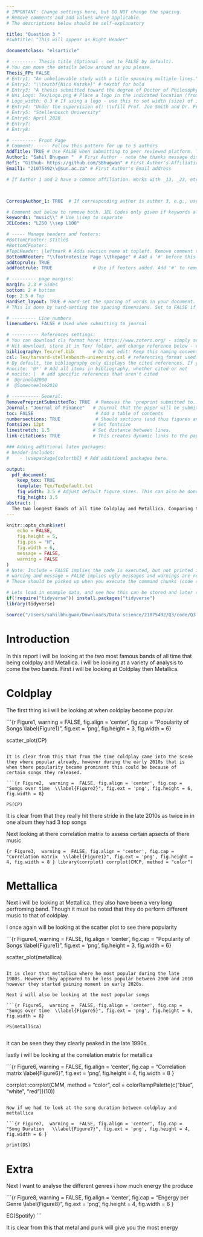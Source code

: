```yaml
---
# IMPORTANT: Change settings here, but DO NOT change the spacing.
# Remove comments and add values where applicable.
# The descriptions below should be self-explanatory

title: "Question 3 "
#subtitle: "This will appear as Right Header"

documentclass: "elsarticle"

# --------- Thesis title (Optional - set to FALSE by default).
# You can move the details below around as you please.
Thesis_FP: FALSE
# Entry1: "An unbelievable study with a title spanning multiple lines."
# Entry2: "\\textbf{Nico Katzke}" # textbf for bold
# Entry3: "A thesis submitted toward the degree of Doctor of Philosophy"
# Uni_Logo: Tex/Logo.png # Place a logo in the indicated location (from your root, e.g. defaults to ~/Tex/Logo.png) and uncomment this line. Leave uncommented for no image
# Logo_width: 0.3 # If using a logo - use this to set width (size) of image
# Entry4: "Under the supervision of: \\vfill Prof. Joe Smith and Dr. Frank Smith"
# Entry5: "Stellenbosch University"
# Entry6: April 2020
# Entry7:
# Entry8:

# --------- Front Page
# Comment: ----- Follow this pattern for up to 5 authors
AddTitle: TRUE # Use FALSE when submitting to peer reviewed platform. This will remove author names.
Author1: "Sahil Bhugwan "  # First Author - note the thanks message displayed as an italic footnote of first page.
Ref1: "Github- https://github.com/SBhugwan" # First Author's Affiliation
Email1: "21075492\\@sun.ac.za" # First Author's Email address

# If Author 1 and 2 have a common affiliation. Works with _13, _23, etc.



CorrespAuthor_1: TRUE  # If corresponding author is author 3, e.g., use CorrespAuthor_3: TRUE

# Comment out below to remove both. JEL Codes only given if keywords also given.
keywords: "music\\" # Use \\sep to separate
JELCodes: "L250 \\sep L100"

# ----- Manage headers and footers:
#BottomLFooter: $Title$
#BottomCFooter:
#TopLHeader: \leftmark # Adds section name at topleft. Remove comment to add it.
BottomRFooter: "\\footnotesize Page \\thepage" # Add a '#' before this line to remove footer.
addtoprule: TRUE
addfootrule: TRUE               # Use if footers added. Add '#' to remove line.

# --------- page margins:
margin: 2.3 # Sides
bottom: 2 # bottom
top: 2.5 # Top
HardSet_layout: TRUE # Hard-set the spacing of words in your document. This will stop LaTeX squashing text to fit on pages, e.g.
# This is done by hard-setting the spacing dimensions. Set to FALSE if you want LaTeX to optimize this for your paper.

# --------- Line numbers
linenumbers: FALSE # Used when submitting to journal

# ---------- References settings:
# You can download cls format here: https://www.zotero.org/ - simply search for your institution. You can also edit and save cls formats here: https://editor.citationstyles.org/about/
# Hit download, store it in Tex/ folder, and change reference below - easy.
bibliography: Tex/ref.bib       # Do not edit: Keep this naming convention and location.
csl: Tex/harvard-stellenbosch-university.csl # referencing format used.
# By default, the bibliography only displays the cited references. If you want to change this, you can comment out one of the following:
#nocite: '@*' # Add all items in bibliography, whether cited or not
# nocite: |  # add specific references that aren't cited
#  @grinold2000
#  @Someoneelse2010

# ---------- General:
RemovePreprintSubmittedTo: TRUE  # Removes the 'preprint submitted to...' at bottom of titlepage
Journal: "Journal of Finance"   # Journal that the paper will be submitting to, if RemovePreprintSubmittedTo is set to TRUE.
toc: FALSE                       # Add a table of contents
numbersections: TRUE             # Should sections (and thus figures and tables) be numbered?
fontsize: 12pt                  # Set fontsize
linestretch: 1.5                # Set distance between lines.
link-citations: TRUE            # This creates dynamic links to the papers in reference list.

### Adding additional latex packages:
# header-includes:
#    - \usepackage{colortbl} # Add additional packages here.

output:
  pdf_document:
    keep_tex: TRUE
    template: Tex/TexDefault.txt
    fig_width: 3.5 # Adjust default figure sizes. This can also be done in the chunks of the text.
    fig_height: 3.5
abstract: |
  The two longest Bands of all time Coldplay and Metallica. Comparing these two bands on longevity and musical progression 
---
```


<!-- First: Set your default preferences for chunk options: -->

<!-- If you want a chunk's code to be printed, set echo = TRUE. message = FALSE stops R printing ugly package loading details in your final paper too. I also suggest setting warning = FALSE and checking for warnings in R, else you might find ugly warnings in your paper. -->

```r
knitr::opts_chunk$set(
	echo = FALSE,
	fig.height = 5,
	fig.pos = "H",
	fig.width = 6,
	message = FALSE,
	warning = FALSE
)
# Note: Include = FALSE implies the code is executed, but not printed in your pdf.
# warning and message = FALSE implies ugly messages and warnings are removed from your pdf.
# These should be picked up when you execute the command chunks (code sections below) in your rmd, not printed in your paper!

# Lets load in example data, and see how this can be stored and later called from your 'data' folder.
if(!require("tidyverse")) install.packages("tidyverse")
library(tidyverse)

source("/Users/sahilbhugwan/Downloads/Data science/21075492/Q3/code/Q3.R")


```

<!-- ############################## -->

<!-- # Start Writing here: -->

<!-- ############################## -->

# Introduction \label{Introduction}

In this report i will be looking at the two most famous bands of all time that being coldplay and Metallica. i will be looking at a variety of analysis to come the two bands. First i will be looking at Coldplay then Metallica.

# Coldplay {.unnumbered}

The first thing is i will be looking at when coldplay become popular.

```{r Figure1,  warning =  FALSE, fig.align = 'center', fig.cap = "Popularity of Songs \\label{Figure1}", fig.ext = 'png', fig.height = 3, fig.width = 6}

scatter_plot(CP)

```

It is clear from this that from the time coldplay came into the scene they where popular already, however during the early 2010s that is when there popularity became prominant this could be because of certain songs they released.

```{r Figure2,  warning =  FALSE, fig.align = 'center', fig.cap = "Songs over time  \\label{Figure2}", fig.ext = 'png', fig.height = 6, fig.width = 8}

PS(CP)
```

It is clear from \ref{Figure2} that they really hit there stride in the late 2010s as twice in in one album they had 3 top songs

Next looking at there correlation matrix to assess certain apsects of there music

```{r Figure3,  warning =  FALSE, fig.align = 'center', fig.cap = "Correlation matrix  \\label{Figure1}", fig.ext = 'png', fig.height = 4, fig.width = 8 }
library(corrplot)
corrplot(CMCP, method = "color")
```

# Mettallica

Next i will be looking at Mettallica. they also have been a very long perfroming band. Though it must be noted that they do perform different music to that of coldplay.

I once again will be looking at the scatter plot to see there popularity

```{r Figure4,  warning =  FALSE, fig.align = 'center', fig.cap = "Popularity of Songs \\label{Figure1}", fig.ext = 'png', fig.height = 3, fig.width = 6}

scatter_plot(metallica)

```

It is clear that mettalica where he most popular during the late 1980s. However they appeared to be less popular between 2000 and 2010 however they started gaining moment in early 2020s.

Next i will also be looking at the most popular songs

```{r Figure5,  warning =  FALSE, fig.align = 'center', fig.cap = "Songs over time  \\label{Figure5}", fig.ext = 'png', fig.height = 6, fig.width = 8}

PS(metallica)


```

It can be seen they they clearly peaked in the late 1990s

lastly i will be looking at the correlation matrix for metallica

```{r Figure6,  warning =  FALSE, fig.align = 'center', fig.cap = "Correlation matrix  \\label{Figure6}", fig.ext = 'png', fig.height = 4, fig.width = 8 }


corrplot::corrplot(CMM, method = "color", col = colorRampPalette(c("blue", "white", "red"))(10))
```

Now if we had to look at the song duration between coldplay and mettallica

```{r Figure7,  warning =  FALSE, fig.align = 'center', fig.cap = "Song Duration   \\label{Figure7}", fig.ext = 'png', fig.height = 4, fig.width = 6 }

print(DS)

```

# Extra

Next I want to analyse the different genres i how much energy the produce

```{r Figure8,  warning =  FALSE, fig.align = 'center', fig.cap = "Engergy per Genre  \\label{Figure8}", fig.ext = 'png', fig.height = 4, fig.width = 6 }

EG(Spotify)
```

It is clear from this that metal and punk will give you the most energy
